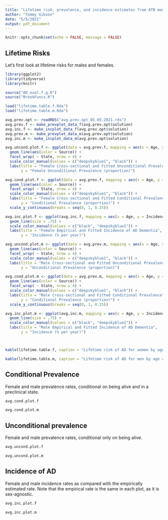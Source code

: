 ```yaml
---
title: "Lifetime risk, prevalence, and incidence estimates from ATN model after optimzation"
author: "Tommy Gibson"
date: "5/5/2021"
output: pdf_document
---
```


```r
knitr::opts_chunk$set(echo = FALSE, message = FALSE)
```

## Lifetime Risks

Let's first look at lifetime risks for males and females. 

```r

library(ggplot2)
library(tidyverse)
library(knitr)

source("AD_eval.f.g.R")
source("BrookFuncs.R")

load("lifetime.table.f.Rda")
load("lifetime.table.m.Rda")

avg.prev.opt <- readRDS("avg.prev.opt_05.05.2021.rds")
avg.prev.f <- make_prevplot_data_f(avg.prev.opt$solution)
avg.inc.f <- make_incplot_data_f(avg.prev.opt$solution)
avg.prev.m <- make_prevplot_data_m(avg.prev.opt$solution)
avg.inc.m <- make_incplot_data_m(avg.prev.opt$solution)

avg.uncond.plot.f <- ggplot(data = avg.prev.f, mapping = aes(x = Age, y = Prevalence_uncond)) + 
  geom_line(aes(color = Source)) + 
  facet_wrap( ~ State, nrow = 4) +
  scale_color_manual(values = c("deepskyblue1", "black")) +
  labs(title = "Female Cross-sectional and Fitted Unconditional Prevalence",
       y = "Female Unconditional Prevalence (proportion)")

avg.cond.plot.f <- ggplot(data = avg.prev.f, mapping = aes(x = Age, y = Prevalence_cond)) +
  geom_line(aes(color = Source)) + 
  facet_wrap( ~ State, nrow = 4) +
  scale_color_manual(values = c("deepskyblue1", "black")) +
  labs(title = "Female Cross-sectional and Fitted Conditional Prevalence",
       y = "Conditional Prevalence (proportion)") +
  scale_y_continuous(breaks = seq(0, 1, 0.25))

avg.inc.plot.f <- ggplot(avg.inc.f, mapping = aes(x = Age, y = Incidence, color = Source)) +
  geom_line(size = .75) +
  scale_color_manual(values = c("black", "deepskyblue1")) +
  labs(title = "Female Empirical and Fitted Incidence of AD Dementia",
       y = "Incidence (% per year)")

avg.uncond.plot.m <- ggplot(data = avg.prev.m, mapping = aes(x = Age, y = Prevalence_uncond)) + 
  geom_line(aes(color = Source)) + 
  facet_wrap( ~ State, nrow = 4) +
  scale_color_manual(values = c("deepskyblue1", "black")) +
  labs(title = "Male Cross-sectional and Fitted Unconditional Prevalence",
       y = "Unconditional Prevalence (proportion)")

avg.cond.plot.m <- ggplot(data = avg.prev.m, mapping = aes(x = Age, y = Prevalence_cond)) +
  geom_line(aes(color = Source)) + 
  facet_wrap( ~ State, nrow = 4) +
  scale_color_manual(values = c("deepskyblue1", "black")) +
  labs(title = "Male Cross-sectional and Fitted Conditional Prevalence",
       y = "Conditional Prevalence (proportion)") +
  scale_y_continuous(breaks = seq(0, 1, 0.25))

avg.inc.plot.m <- ggplot(avg.inc.m, mapping = aes(x = Age, y = Incidence, color = Source)) +
  geom_line(size = .75) +
  scale_color_manual(values = c("black", "deepskyblue1")) +
  labs(title = "Male Empirical and Fitted Incidence of AD Dementia",
       y = "Incidence (% per year)")




```


```r


kable(lifetime.table.f, caption = "Lifetime risk of AD for women by age and disease state")

```


```r

kable(lifetime.table.m, caption = "Lifetime risk of AD for men by age and disease state")

```

\newpage 

## Conditional Prevalence

Female and male prevalence rates, conditional on being alive and in a preclinical state. 

```r

avg.cond.plot.f

```

```r

avg.cond.plot.m

```

\newpage

## Unconditional prevalence

Female and male prevalence rates, conditional only on being alive. 

```r

avg.uncond.plot.f

```

```r

avg.uncond.plot.m

```

\newpage

## Incidence of AD

Female and male incidence rates as compared with the empirically estimated rate. Note that the empirical rate is the same in each plot, as it is sex-agnostic. 

```r

avg.inc.plot.f

```

```r

avg.inc.plot.m

```
